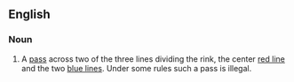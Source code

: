 ==English==

===Noun===
{{en-noun|es|head=[[two]]-[[line]] [[pass]]}}

# {{lb|en|ice hockey}} A [[pass]] across two of the three lines dividing the rink, the center [[red line]] and the two [[blue lines]]. Under some rules such a pass is illegal.